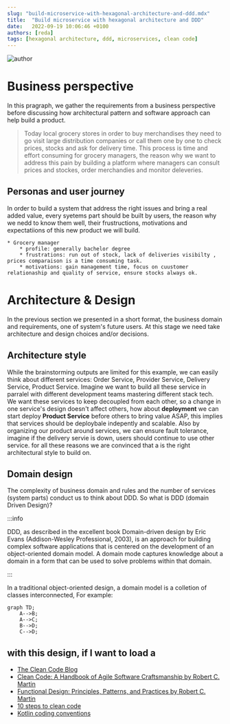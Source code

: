 ```yaml
---
slug: "build-microservice-with-hexagonal-architecture-and-ddd.mdx"
title:  "Build microservice with hexagonal architecture and DDD"
date:   2022-09-19 10:06:46 +0100
authors: [reda]
tags: [hexagonal architecture, ddd, microservices, clean code]
---
```

![author](/img/blog/build-microservice-with-hexagonal-architecture-and-ddd.png)



# Business perspective

In this pragraph, we gather the requirements from a business perspective before discussing how architectural pattern and software approach can help build a product.
> Today local grocery stores in order to buy merchandises they need to go visit large distribution companies or call them one by one to check prices, stocks and ask for delivery time.
> This process is time and effort consuming for grocery managers, the reason why we want to address this pain by building a platform where managers can consult prices and stockes, order merchandies and monitor deleveries.

## Personas and user journey
In order to build a system that address the right issues and bring a real added value, every syetems part should be built by users, the reason why we nedd to know them well,
their frustructions, motivations and expectatiions of this new product we will build.

    * Grocery manager
        * profile: generally bachelor degree
        * frustrations: run out of stock, lack of deliveries visibilty , prices comparaison is a time consuming task.
        * motivations: gain management time, focus on cuustomer relationaship and quality of service, ensure stocks always ok. 


# Architecture & Design

In the previous section we presented in a short format, the business domain and requirements, one of system's future users. At this stage we need take  architecture and design choices and/or decisions.

## Architecture style

While the brainstorming outputs are limited for this example, we can easily think about different services: Order Service, Provider Service, Delivery Service, Product Service.
Imagine we want to build all these service in parralel with different development teams mastering different stack tech. We want these services to keep decoupled from each other, so a change 
in one service's design doesn't affect others, how about **deployment** we can start deploy __Product Service__ before others to bring value ASAP, this implies that services should be deploybale indepently and scalable.
Also by organizing our product around services, we can ensure fault tolerance, imagine if the delivery servie is down, users should continue to use other service. for all these reasons we are convinced that a 
is the right architectural style to build on.

## Domain design 
The complexity of business domain and rules and the number of services (system parts) conduct us to think about DDD. So what is DDD (domain Driven Design)?

:::info

DDD, as described in the excellent book Domain-driven design by Eric Evans (Addison-Wesley Professional, 2003), is an approach for building complex software applications that is centered
on the development of an object-oriented domain model. A domain mode captures knowledge about a domain in a form that can be used to solve problems within that domain.

:::

In a traditional object-oriented design, a domain model is a colletion of classes interconnected, For example:


```mermaid
graph TD;
    A-->B;
    A-->C;
    B-->D;
    C-->D;
```

with this design, if I want to load a 
----

* [The Clean Code Blog](https://blog.cleancoder.com/)
* [Clean Code: A Handbook of Agile Software Craftsmanship by Robert C. Martin](https://www.oreilly.com/library/view/clean-code-a/9780136083238/)
* [Functional Design: Principles, Patterns, and Practices by Robert C. Martin](https://www.oreilly.com/library/view/functional-design-principles/9780138176518/)
* [10 steps to clean code](https://www.pluralsight.com/blog/software-development/10-steps-to-clean-code)
* [Kotlin coding conventions](https://kotlinlang.org/docs/coding-conventions.html)

